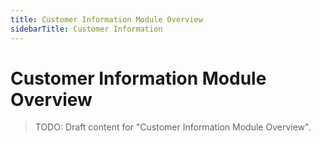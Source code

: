 ```yaml
---
title: Customer Information Module Overview
sidebarTitle: Customer Information
---
```


# Customer Information Module Overview

> TODO: Draft content for "Customer Information Module Overview".

